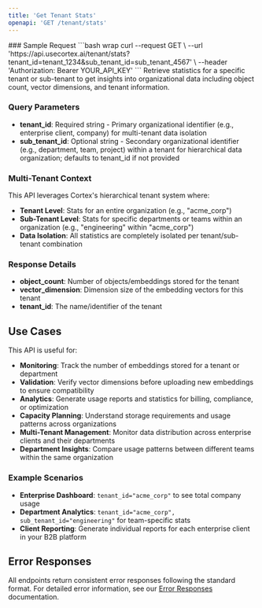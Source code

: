 ```yaml
---
title: 'Get Tenant Stats'
openapi: 'GET /tenant/stats'
---
```



<Panel>
  <TableOfContents />
</Panel>

<TryIt />
### Sample Request
```bash wrap
curl --request GET \
  --url 'https://api.usecortex.ai/tenant/stats?tenant_id=tenant_1234&sub_tenant_id=sub_tenant_4567' \
  --header 'Authorization: Bearer YOUR_API_KEY'
  ```
Retrieve statistics for a specific tenant or sub-tenant to get insights into organizational data including object count, vector dimensions, and tenant information.


### Query Parameters
- **tenant_id**: Required string - Primary organizational identifier (e.g., enterprise client, company) for multi-tenant data isolation
- **sub_tenant_id**: Optional string - Secondary organizational identifier (e.g., department, team, project) within a tenant for hierarchical data organization; defaults to tenant_id if not provided

### Multi-Tenant Context
This API leverages Cortex's hierarchical tenant system where:
- **Tenant Level**: Stats for an entire organization (e.g., "acme_corp")
- **Sub-Tenant Level**: Stats for specific departments or teams within an organization (e.g., "engineering" within "acme_corp")
- **Data Isolation**: All statistics are completely isolated per tenant/sub-tenant combination

### Response Details
- **object_count**: Number of objects/embeddings stored for the tenant
- **vector_dimension**: Dimension size of the embedding vectors for this tenant
- **tenant_id**: The name/identifier of the tenant


## Use Cases

This API is useful for:
- **Monitoring**: Track the number of embeddings stored for a tenant or department
- **Validation**: Verify vector dimensions before uploading new embeddings to ensure compatibility
- **Analytics**: Generate usage reports and statistics for billing, compliance, or optimization
- **Capacity Planning**: Understand storage requirements and usage patterns across organizations
- **Multi-Tenant Management**: Monitor data distribution across enterprise clients and their departments
- **Department Insights**: Compare usage patterns between different teams within the same organization

### Example Scenarios
- **Enterprise Dashboard**: `tenant_id="acme_corp"` to see total company usage
- **Department Analytics**: `tenant_id="acme_corp", sub_tenant_id="engineering"` for team-specific stats
- **Client Reporting**: Generate individual reports for each enterprise client in your B2B platform

## Error Responses

All endpoints return consistent error responses following the standard format. For detailed error information, see our [Error Responses](/api-reference/error-responses) documentation.

